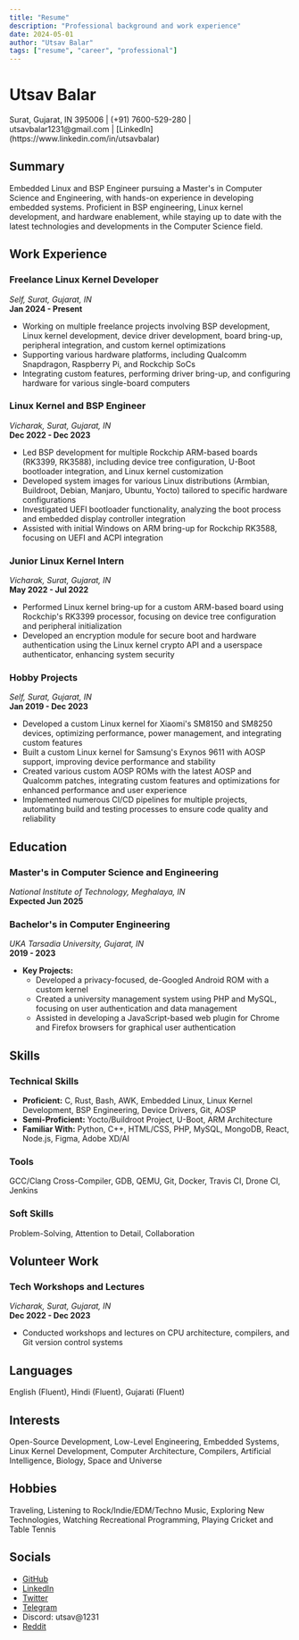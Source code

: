 ```yaml
---
title: "Resume"
description: "Professional background and work experience"
date: 2024-05-01
author: "Utsav Balar"
tags: ["resume", "career", "professional"]
---
```


# Utsav Balar

<div class="contact-info">
Surat, Gujarat, IN 395006 | (+91) 7600-529-280 | utsavbalar1231@gmail.com | [LinkedIn](https://www.linkedin.com/in/utsavbalar)
</div>

## Summary

Embedded Linux and BSP Engineer pursuing a Master's in Computer Science and Engineering, with hands-on experience in developing embedded systems. Proficient in BSP engineering, Linux kernel development, and hardware enablement, while staying up to date with the latest technologies and developments in the Computer Science field.

## Work Experience

### Freelance Linux Kernel Developer
*Self, Surat, Gujarat, IN*  
**Jan 2024 - Present**
- Working on multiple freelance projects involving BSP development, Linux kernel development, device driver development, board bring-up, peripheral integration, and custom kernel optimizations
- Supporting various hardware platforms, including Qualcomm Snapdragon, Raspberry Pi, and Rockchip SoCs
- Integrating custom features, performing driver bring-up, and configuring hardware for various single-board computers

### Linux Kernel and BSP Engineer
*Vicharak, Surat, Gujarat, IN*  
**Dec 2022 - Dec 2023**
- Led BSP development for multiple Rockchip ARM-based boards (RK3399, RK3588), including device tree configuration, U-Boot bootloader integration, and Linux kernel customization
- Developed system images for various Linux distributions (Armbian, Buildroot, Debian, Manjaro, Ubuntu, Yocto) tailored to specific hardware configurations
- Investigated UEFI bootloader functionality, analyzing the boot process and embedded display controller integration
- Assisted with initial Windows on ARM bring-up for Rockchip RK3588, focusing on UEFI and ACPI integration

### Junior Linux Kernel Intern
*Vicharak, Surat, Gujarat, IN*  
**May 2022 - Jul 2022**
- Performed Linux kernel bring-up for a custom ARM-based board using Rockchip's RK3399 processor, focusing on device tree configuration and peripheral initialization
- Developed an encryption module for secure boot and hardware authentication using the Linux kernel crypto API and a userspace authenticator, enhancing system security

### Hobby Projects
*Self, Surat, Gujarat, IN*  
**Jan 2019 - Dec 2023**
- Developed a custom Linux kernel for Xiaomi's SM8150 and SM8250 devices, optimizing performance, power management, and integrating custom features
- Built a custom Linux kernel for Samsung's Exynos 9611 with AOSP support, improving device performance and stability
- Created various custom AOSP ROMs with the latest AOSP and Qualcomm patches, integrating custom features and optimizations for enhanced performance and user experience
- Implemented numerous CI/CD pipelines for multiple projects, automating build and testing processes to ensure code quality and reliability

## Education

### Master's in Computer Science and Engineering
*National Institute of Technology, Meghalaya, IN*  
**Expected Jun 2025**

### Bachelor's in Computer Engineering
*UKA Tarsadia University, Gujarat, IN*  
**2019 - 2023**
- **Key Projects:**
  - Developed a privacy-focused, de-Googled Android ROM with a custom kernel
  - Created a university management system using PHP and MySQL, focusing on user authentication and data management
  - Assisted in developing a JavaScript-based web plugin for Chrome and Firefox browsers for graphical user authentication

## Skills

### Technical Skills
- **Proficient:** C, Rust, Bash, AWK, Embedded Linux, Linux Kernel Development, BSP Engineering, Device Drivers, Git, AOSP
- **Semi-Proficient:** Yocto/Buildroot Project, U-Boot, ARM Architecture
- **Familiar With:** Python, C++, HTML/CSS, PHP, MySQL, MongoDB, React, Node.js, Figma, Adobe XD/AI

### Tools
GCC/Clang Cross-Compiler, GDB, QEMU, Git, Docker, Travis CI, Drone CI, Jenkins

### Soft Skills
Problem-Solving, Attention to Detail, Collaboration

## Volunteer Work

### Tech Workshops and Lectures
*Vicharak, Surat, Gujarat, IN*  
**Dec 2022 - Dec 2023**
- Conducted workshops and lectures on CPU architecture, compilers, and Git version control systems

## Languages
English (Fluent), Hindi (Fluent), Gujarati (Fluent)

## Interests
Open-Source Development, Low-Level Engineering, Embedded Systems, Linux Kernel Development, Computer Architecture, Compilers, Artificial Intelligence, Biology, Space and Universe

## Hobbies
Traveling, Listening to Rock/Indie/EDM/Techno Music, Exploring New Technologies, Watching Recreational Programming, Playing Cricket and Table Tennis

## Socials
- [GitHub](https://github.com/UtsavBalar1231)
- [LinkedIn](https://linkedin.com/in/utsavbalar)
- [Twitter](https://twitter.com/UtsavTheCunt)
- [Telegram](https://t.me/UtsavTheCunt)
- Discord: utsav@1231
- [Reddit](https://reddit.com/user/UtsavTheCunt) 
